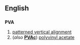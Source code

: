 ==English==
==={{initialism}}===
'''PVA'''
#[[patterned vertical alignment]]
#(''also'' '''[[PVAc]]''') [[polyvinyl acetate]]